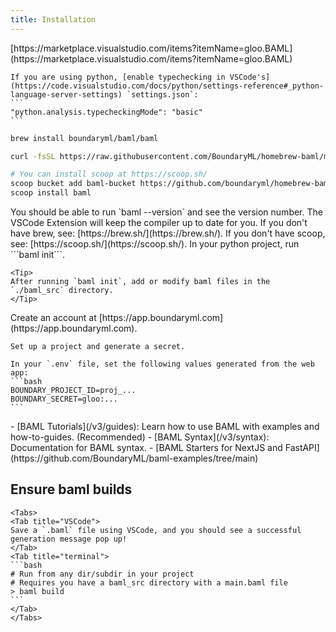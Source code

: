 ```yaml
---
title: Installation
---
```


<Steps>
  <Step title="Install BAML VSCode Extension">
    [https://marketplace.visualstudio.com/items?itemName=gloo.BAML](https://marketplace.visualstudio.com/items?itemName=gloo.BAML)

    If you are using python, [enable typechecking in VSCode's](https://code.visualstudio.com/docs/python/settings-reference#_python-language-server-settings) `settings.json`:
    ```
    "python.analysis.typecheckingMode": "basic"
    ```
  </Step>
  <Step title="Install BAML compiler">
<CodeGroup>

```bash Mac
brew install boundaryml/baml/baml
```

```bash Linux (debian)
curl -fsSL https://raw.githubusercontent.com/BoundaryML/homebrew-baml/main/install-baml.sh | bash
```

```bash Windows / WSL (via scoop)
# You can install scoop at https://scoop.sh/
scoop bucket add baml-bucket https://github.com/boundaryml/homebrew-baml
scoop install baml
```

</CodeGroup>
You should be able to run `baml --version` and see the version number. The VSCode Extension will keep the compiler up to date for you.

<Info>
  If you don't have brew, see: [https://brew.sh/](https://brew.sh/). If you
  don't have scoop, see: [https://scoop.sh/](https://scoop.sh/).
</Info>

  </Step>
  <Step title="Add BAML to a project">
    In your python project, run 
    ```baml init```.
    
    <Tip>
    After running `baml init`, add or modify baml files in the `./baml_src` directory.
    </Tip>

  </Step>
  <Step title="Set up Boundary Studio (optional)">
    Create an account at [https://app.boundaryml.com](https://app.boundaryml.com).
    
    Set up a project and generate a secret.

    In your `.env` file, set the following values generated from the web app:
    ```bash
    BOUNDARY_PROJECT_ID=proj_...
    BOUNDARY_SECRET=gloo:...
    ```

  </Step>
  <Step title="Learn BAML">
    - [BAML Tutorials](/v3/guides): Learn how to use BAML with examples and how-to-guides. (Recommended)
    - [BAML Syntax](/v3/syntax): Documentation for BAML syntax.
    - [BAML Starters for NextJS and FastAPI](https://github.com/BoundaryML/baml-examples/tree/main)
  </Step>
</Steps>

## Ensure baml builds

    <Tabs>
    <Tab title="VSCode">
    Save a `.baml` file using VSCode, and you should see a successful generation message pop up!
    </Tab>
    <Tab title="terminal">
    ```bash
    # Run from any dir/subdir in your project
    # Requires you have a baml_src directory with a main.baml file
    > baml build
    ```
    </Tab>
    </Tabs>
